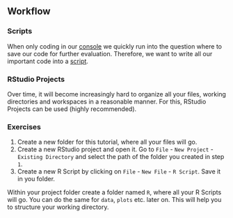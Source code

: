 ## Workflow

### Scripts

::: callout-warning
When only coding in our [console](#console) we quickly run into the question where to save our code for further evaluation. Therefore, we want to write all our important code into a [script](#script_pane).
:::

### RStudio Projects

Over time, it will become increasingly hard to organize all your files, working directories and workspaces in a reasonable manner. For this, RStudio Projects can be used (highly recommended).

### Exercises

1.  Create a new folder for this tutorial, where all your files will go.
2.  Create a new RStudio project and open it. Go to `File` - `New Project` - `Existing Directory` and select the path of the folder you created in step `1`.
3.  Create a new R Script by clicking on `File` - `New File` - `R Script`. Save it in you folder.

::: callout-tip
Within your project folder create a folder named `R`, where all your R Scripts will go. You can do the same for `data`, `plots` etc. later on. This will help you to structure your working directory.
:::
